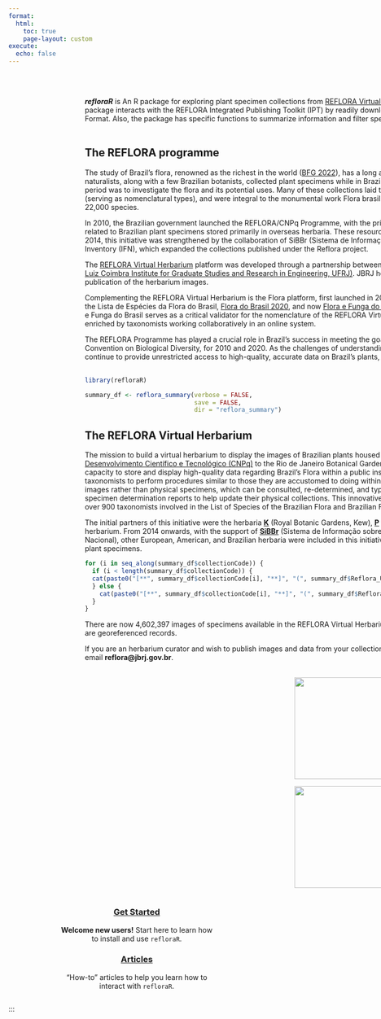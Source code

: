 ```yaml
---
format:
  html:
    toc: true
    page-layout: custom
execute: 
  echo: false
---
```


::: whitebox
::: {style="padding-left: 150px; padding-right: 25px; display: inline-block;"}
::: {layout-ncol="2"}
::: {style="text-align: left;"}
\
\
***refloraR*** is An R package for exploring plant specimen collections from [REFLORA Virtual Herbarium](https://ipt.jbrj.gov.br/reflora) hosted by [Rio de Janeiro Botanical Garden](https://www.gov.br/jbrj). The package interacts with the REFLORA Integrated Publishing Toolkit (IPT) by readily downloading full specimen records for any herbarium in Darwin Core Format. Also, the package has specific functions to summarize information and filter specific information by taxonomic or geographical search.\
\

## The REFLORA programme

The study of Brazil's flora, renowned as the richest in the world ([BFG 2022](https://doi.org/10.1002/tax.12640)), has a long and storied history. During the 18th and 19th centuries, European naturalists, along with a few Brazilian botanists, collected plant specimens while in Brazil, sending them to herbaria in Europe. The primary aim during this period was to investigate the flora and its potential uses. Many of these collections laid the groundwork for the description of new species or genera (serving as nomenclatural types), and were integral to the monumental work Flora brasiliensis ([Martius, Eichler & Urban, 1840–1906](https://www.biodiversitylibrary.org/bibliography/454)), which described over 22,000 species.

In 2010, the Brazilian government launched the REFLORA/CNPq Programme, with the primary goal of retrieving and making accessible images and data related to Brazilian plant specimens stored primarily in overseas herbaria. These resources are now available through the REFLORA Virtual Herbarium. In 2014, this initiative was strengthened by the collaboration of SiBBr (Sistema de Informação sobre a Biodiversidade Brasileira) and the National Forest Inventory (IFN), which expanded the collections published under the Reflora project.

The [REFLORA Virtual Herbarium](https://floradobrasil.jbrj.gov.br/reflora/herbarioVirtual/ConsultaPublicoHVUC/ConsultaPublicoHVUC.do) platform was developed through a partnership between the [Rio de Janeiro Botanical Garden (JBRJ)](https://www.gov.br/jbrj) and [COPPE (Alberto Luiz Coimbra Institute for Graduate Studies and Research in Engineering, UFRJ)](https://coppe.ufrj.br/en/home-en/). JBRJ hosts the system, overseeing the reception, storage, and publication of the herbarium images.

Complementing the REFLORA Virtual Herbarium is the Flora platform, first launched in 2008. This system has evolved through several stages—including the Lista de Espécies da Flora do Brasil, [Flora do Brasil 2020](http://doi.org/10.47871/jbrj2021004), and now [Flora e Funga do Brasil](https://floradobrasil.jbrj.gov.br/consulta/)—and is also part of the broader REFLORA Programme. Flora e Funga do Brasil serves as a critical validator for the nomenclature of the REFLORA Virtual Herbarium’s images, which are continuously refined and enriched by taxonomists working collaboratively in an online system.

The REFLORA Programme has played a crucial role in Brazil’s success in meeting the goals of the Global Strategy for Plant Conservation, part of the Convention on Biological Diversity, for 2010 and 2020. As the challenges of understanding and studying biodiversity persist, the REFLORA systems will continue to provide unrestricted access to high-quality, accurate data on Brazil's plants, algae, and fungi.\
\

```r

library(refloraR)

summary_df <- reflora_summary(verbose = FALSE,
                              save = FALSE,
                              dir = "reflora_summary")
```

## The REFLORA Virtual Herbarium

The mission to build a virtual herbarium to display the images of Brazilian plants housed in foreign herbaria was presented by the [Conselho Nacional de Desenvolvimento Científico e Tecnológico (CNPq)](https://www.gov.br/cnpq/pt-br) to the Rio de Janeiro Botanical Garden (JBRJ) in December 2010. The objective was to provide the capacity to store and display high-quality data regarding Brazil’s Flora within a public institution. The Reflora Virtual Herbarium is designed to allow taxonomists to perform procedures similar to those they are accustomed to doing within physical collections. On this site, they have access to high-quality images rather than physical specimens, which can be consulted, re-determined, and typified, among other functionalities. Curators also have access to specimen determination reports to help update their physical collections. This innovative system has been available for study and update by a group of over 900 taxonomists involved in the List of Species of the Brazilian Flora and Brazilian Flora 2020 projects.

The initial partners of this initiative were the herbaria [**K**](https://www.kew.org) (Royal Botanic Gardens, Kew), [**P**](https://www.mnhn.fr/fr/collection-des-plantes-vasculaires) (Muséum national d’histoire naturelle, Paris), and the [**RB**](https://www.gov.br/jbrj) (JBRJ) herbarium. From 2014 onwards, with the support of [**SiBBr**](https://www.sibbr.gov.br) (Sistema de Informação sobre a Biodiversidade Brasileira) and [**IFN**](https://www.gov.br/florestal/pt-br/assuntos/ifn) (Inventário Florestal Nacional), other European, American, and Brazilian herbaria were included in this initiative, many of which received equipment and training to digitize their plant specimens.

```r

for (i in seq_along(summary_df$collectionCode)) {
  if (i < length(summary_df$collectionCode)) {
  cat(paste0("[**", summary_df$collectionCode[i], "**]", "(", summary_df$Reflora_URL[i], ")"), paste0("(", summary_df$rightsHolder[i], "), "))
  } else {
    cat(paste0("[**", summary_df$collectionCode[i], "**]", "(", summary_df$Reflora_URL[i], ")"), paste0("(", summary_df$rightsHolder[i], ")."))
  }
}
```

There are now 4,602,397 images of specimens available in the REFLORA Virtual Herbarium. Among them, 157,652 are nomenclatural types and 1,985,843 are georeferenced records.

If you are an herbarium curator and wish to publish images and data from your collection in REFLORA Virtual Herbarium, send a request to the contact email **reflora\@jbrj.gov.br**.\
\
:::

::: {style="text-align: center;"}
![](figures/refloraR_hex_sticker.png){style="align: right;" width="200"}

![](figures/JBRJ-Marca_Vt-VK-S-P-B_v01.jpg){style="align: right;" width="200"}
:::
:::
:::
:::

::: mainbox
::: {style="padding-left: 100px; padding-right: 100px; display: inline-block;"}
::: {layout-ncol="2"}
::: {style="text-align: center;"}
### [Get Started](/get-started/index.qmd)

**Welcome new users!** Start here to learn how to install and use `refloraR`.
:::

::: {style="text-align: center;"}
### [Articles](/articles/index.qmd)

"How-to" articles to help you learn how to interact with `refloraR`.
:::
:::
:::
:::

:::
